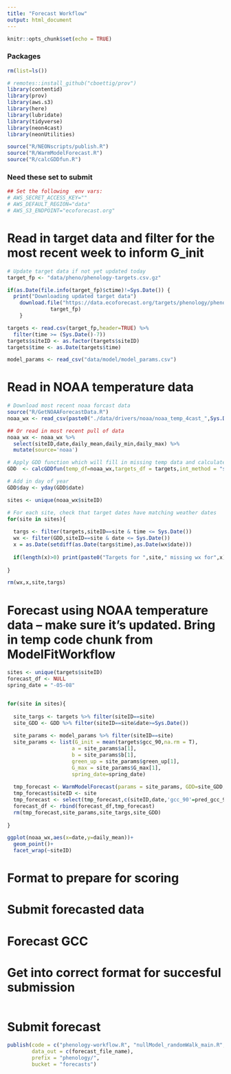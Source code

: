 ```yaml
---
title: "Forecast Workflow"
output: html_document
---
```


```r
knitr::opts_chunk$set(echo = TRUE)
```

### Packages
```r
rm(list=ls())

# remotes::install_github("cboettig/prov")
library(contentid)
library(prov)
library(aws.s3)
library(here)
library(lubridate)
library(tidyverse)
library(neon4cast)
library(neonUtilities)

source("R/NEONscripts/publish.R")
source("R/WarmModelForecast.R")
source("R/calcGDDfun.R")
```

### Need these set to submit
```r
## Set the following  env vars: 
# AWS_SECRET_ACCESS_KEY=""
# AWS_DEFAULT_REGION="data"
# AWS_S3_ENDPOINT="ecoforecast.org"
```


# Read in target data and filter for the most recent week to inform G_init
```r
# Update target data if not yet updated today 
target_fp <- "data/pheno/phenology-targets.csv.gz"

if(as.Date(file.info(target_fp)$ctime)!=Sys.Date()) {
  print("Downloading updated target data")
    download.file("https://data.ecoforecast.org/targets/phenology/phenology-targets.csv.gz",
              target_fp)
    }

targets <- read.csv(target_fp,header=TRUE) %>% 
  filter(time >= (Sys.Date()-7))
targets$siteID <- as.factor(targets$siteID)
targets$time <- as.Date(targets$time)

model_params <- read_csv("data/model/model_params.csv")
```


# Read in NOAA temperature data
```r
# Download most recent noaa forcast data
source("R/GetNOAAForecastData.R")
noaa_wx <- read_csv(paste0("./data/drivers/noaa/noaa_temp_4cast_",Sys.Date(),".csv"))

## Or read in most recent pull of data
noaa_wx <- noaa_wx %>% 
  select(siteID,date,daily_mean,daily_min,daily_max) %>% 
  mutate(source='noaa')

# Apply GDD function which will fill in missing temp data and calculate GDD values
GDD  <- calcGDDfun(temp_df=noaa_wx,targets_df = targets,int_method = "spline")

# Add in day of year
GDD$day <- yday(GDD$date)

sites <- unique(noaa_wx$siteID)

# For each site, check that target dates have matching weather dates
for(site in sites){
  
  targs <- filter(targets,siteID==site & time <= Sys.Date())
  wx <- filter(GDD,siteID==site & date <= Sys.Date())
  x = as.Date(setdiff(as.Date(targs$time),as.Date(wx$date)))
  
  if(length(x)>0) print(paste0("Targets for ",site," missing wx for",x))
  
}

rm(wx,x,site,targs)
```


# Forecast using NOAA temperature data -- make sure it's updated. Bring in temp code chunk from ModelFitWorkflow
```r
sites <- unique(targets$siteID)
forecast_df <- NULL
spring_date = "-05-08"


for(site in sites){
  
  site_targs <- targets %>% filter(siteID==site)
  site_GDD <- GDD %>% filter(siteID==site&date>=Sys.Date())
  
  site_params <- model_params %>% filter(siteID==site)
  site_params <- list(G_init = mean(targets$gcc_90,na.rm = T),
                     a = site_params$a[1],
                     b = site_params$b[1],
                     green_up = site_params$green_up[1],
                     G_max = site_params$G_max[1],
                     spring_date=spring_date)
  
  tmp_forecast <- WarmModelForecast(params = site_params, GDD=site_GDD, targets=site_targs, spring_date = spring_date,cross_validation = FALSE)
  tmp_forecast$siteID <- site
  tmp_forecast <- select(tmp_forecast,c(siteID,date,'gcc_90'=pred_gcc_90))
  forecast_df <- rbind(forecast_df,tmp_forecast)
  rm(tmp_forecast,site_params,site_targs,site_GDD)
  
}

ggplot(noaa_wx,aes(x=date,y=daily_mean))+
  geom_point()+
  facet_wrap(~siteID)
```


# Format to prepare for scoring
# Submit forecasted data

# Forecast GCC

# Get into correct format for succesful submission
```r

```

# Submit forecast
```r

publish(code = c("phenology-workflow.R", "nullModel_randomWalk_main.R", "randomWalkNullModelFunction.R"),
        data_out = c(forecast_file_name),
        prefix = "phenology/",
        bucket = "forecasts")

```

